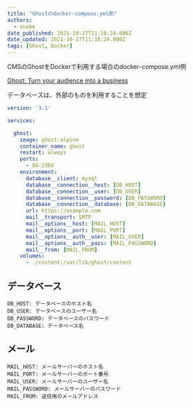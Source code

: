 ```yaml
---
title: "Ghostのdocker-compose.yml例"
authors:
  - snake
date_published: 2021-10-27T11:18:24.000Z
date_updated: 2021-10-27T11:18:24.000Z
tags: [Ghost, Docker]
---
```


CMSのGhostをDockerで利用する場合のdocker-compose.yml例

[Ghost: Turn your audience into a business](https://ghost.org/)

データベースは、外部のものを利用することを想定

```yaml
version: '3.1'

services:

  ghost:
    image: ghost:alpine
    container_name: ghost
    restart: always
    ports:
      - 80:2368
    environment:
      database__client: mysql
      database__connection__host: [DB_HOST]
      database__connection__user: [DB_USER]
      database__connection__password: [DB_PASSWORD]
      database__connection__database: [DB_DATABASE]
      url: https://example.com
      mail__transport: SMTP
      mail__options__host: [MAIL_HOST]
      mail__options__port: [MAIL_PORT]
      mail__options__auth__user: [MAIL_USER]
      mail__options__auth__pass: [MAIL_PASSWORD]
      mail__from: [MAIL_FROM]
    volumes:
      - ./content:/var/lib/ghost/content
```

## データベース

```
DB_HOST: データベースのホスト名
DB_USER: データベースのユーザー名
DB_PASSWORD: データベースのパスワード
DB_DATABASE: データベース名
```

## メール

```
MAIL_HOST: メールサーバーのホスト名
MAIL_PORT: メールサーバーのポート番号
MAIL_USER: メールサーバーのユーザー名
MAIL_PASSWORD: メールサーバーのパスワード
MAIL_FROM: 送信用のメールアドレス
```
